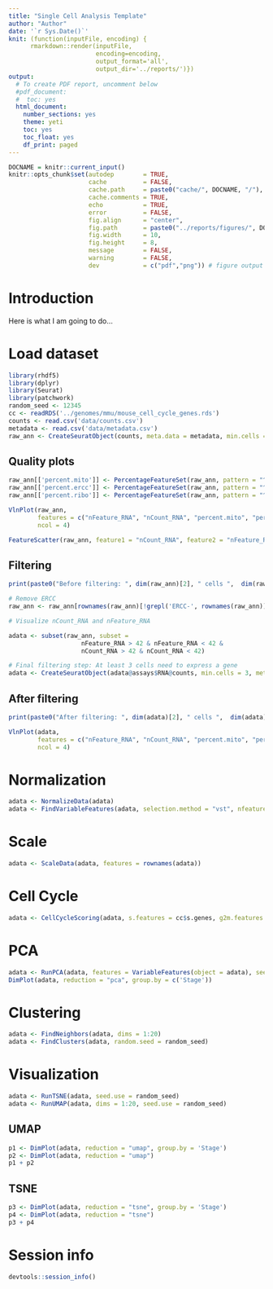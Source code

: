 ```yaml
---
title: "Single Cell Analysis Template"
author: "Author"
date: '`r Sys.Date()`'
knit: (function(inputFile, encoding) { 
      rmarkdown::render(inputFile,
                        encoding=encoding,
                        output_format='all',
                        output_dir='../reports/')})
output:
  # To create PDF report, uncomment below
  #pdf_document:
  #  toc: yes
  html_document:
    number_sections: yes
    theme: yeti
    toc: yes
    toc_float: yes
    df_print: paged
---
```


```r
DOCNAME = knitr::current_input()
knitr::opts_chunk$set(autodep        = TRUE,
                      cache          = FALSE,
                      cache.path     = paste0("cache/", DOCNAME, "/"),
                      cache.comments = TRUE,
                      echo           = TRUE,
                      error          = FALSE,
                      fig.align      = "center",
                      fig.path       = paste0("../reports/figures/", DOCNAME, "/"),
                      fig.width      = 10,
                      fig.height     = 8,
                      message        = FALSE,
                      warning        = FALSE,
                      dev            = c("pdf","png")) # figure output format
```

# Introduction

Here is what I am going to do...

# Load dataset

```r
library(rhdf5)
library(dplyr)
library(Seurat)
library(patchwork)
random_seed <- 12345
cc <- readRDS('../genomes/mmu/mouse_cell_cycle_genes.rds')
counts <- read.csv('data/counts.csv')
metadata <- read.csv('data/metadata.csv')
raw_ann <- CreateSeuratObject(counts, meta.data = metadata, min.cells = 3)
```

## Quality plots

```r
raw_ann[['percent.mito']] <- PercentageFeatureSet(raw_ann, pattern = "^Mt-")
raw_ann[['percent.ercc']] <- PercentageFeatureSet(raw_ann, pattern = "^ERCC-")
raw_ann[['percent.ribo']] <- PercentageFeatureSet(raw_ann, pattern = "^Rp[ls]")
```

```r
VlnPlot(raw_ann, 
        features = c("nFeature_RNA", "nCount_RNA", "percent.mito", "percent.ribo"),
        ncol = 4)
```

```r
FeatureScatter(raw_ann, feature1 = "nCount_RNA", feature2 = "nFeature_RNA", group.by = "Stage")
```

## Filtering

```r
print(paste0("Before filtering: ", dim(raw_ann)[2], " cells ",  dim(raw_ann)[1], " genes"))
```

```r
# Remove ERCC
raw_ann <- raw_ann[rownames(raw_ann)[!grepl('ERCC-', rownames(raw_ann))], ]
```

```r
# Visualize nCount_RNA and nFeature_RNA
```

```r
adata <- subset(raw_ann, subset = 
                    nFeature_RNA > 42 & nFeature_RNA < 42 & 
                    nCount_RNA > 42 & nCount_RNA < 42)
```

```r
# Final filtering step: At least 3 cells need to express a gene
adata <- CreateSeuratObject(adata@assays$RNA@counts, min.cells = 3, meta.data = adata@meta.data)
```

## After filtering

```r
print(paste0("After filtering: ", dim(adata)[2], " cells ",  dim(adata)[1], " genes"))
```

```r
VlnPlot(adata, 
        features = c("nFeature_RNA", "nCount_RNA", "percent.mito", "percent.ribo"),
        ncol = 4)
```

# Normalization

```r
adata <- NormalizeData(adata)
adata <- FindVariableFeatures(adata, selection.method = "vst", nfeatures = 2000)
```

# Scale

```r
adata <- ScaleData(adata, features = rownames(adata))
```

# Cell Cycle

```r
adata <- CellCycleScoring(adata, s.features = cc$s.genes, g2m.features = cc$g2m.genes, set.ident = TRUE)
```

# PCA

```r
adata <- RunPCA(adata, features = VariableFeatures(object = adata), seed.use = random_seed)
DimPlot(adata, reduction = "pca", group.by = c('Stage'))
```

# Clustering

```r
adata <- FindNeighbors(adata, dims = 1:20)
adata <- FindClusters(adata, random.seed = random_seed)
```

# Visualization

```r
adata <- RunTSNE(adata, seed.use = random_seed)
adata <- RunUMAP(adata, dims = 1:20, seed.use = random_seed)
```

## UMAP

```r
p1 <- DimPlot(adata, reduction = "umap", group.by = 'Stage')
p2 <- DimPlot(adata, reduction = "umap")
p1 + p2
```

## TSNE

```r
p3 <- DimPlot(adata, reduction = "tsne", group.by = 'Stage')
p4 <- DimPlot(adata, reduction = "tsne")
p3 + p4
```

# Session info

```r
devtools::session_info()
```
